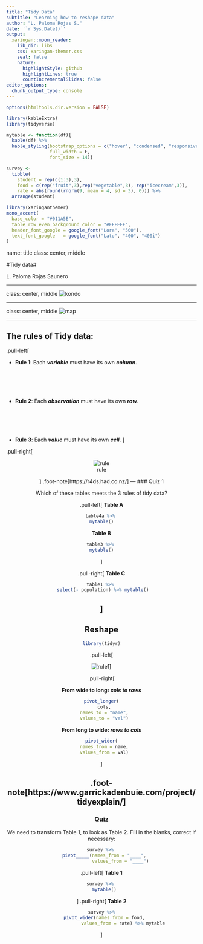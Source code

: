```yaml
---
title: "Tidy Data"
subtitle: "Learning how to reshape data"  
author: "L. Paloma Rojas S."
date: '`r Sys.Date()`'
output:
  xaringan::moon_reader:
    lib_dir: libs
    css: xaringan-themer.css
    seal: false
    nature:
      highlightStyle: github
      highlightLines: true
      countIncrementalSlides: false
editor_options: 
  chunk_output_type: console
---
```


```r
options(htmltools.dir.version = FALSE)

library(kableExtra)
library(tidyverse)

mytable <- function(df){
  kable(df) %>%
  kable_styling(bootstrap_options = c("hover", "condensed", "responsive"),
                full_width = F,
                font_size = 14)}

survey <-
  tibble(
    student = rep(c(1:3),3),
    food = c(rep("fruit",3),rep("vegetable",3), rep("icecream",3)),
    rate = abs(round(rnorm(9, mean = 4, sd = 3), 0))) %>% 
  arrange(student)
```


```r
library(xaringanthemer)
mono_accent(
  base_color = "#011A5E", 
  table_row_even_background_color = "#FFFFFF",
  header_font_google = google_font("Lora", "500"),
  text_font_google   = google_font("Lato", "400", "400i")
)
```

name: title
class: center, middle

#Tidy data#

L. Paloma Rojas Saunero


---

class: center, middle
![kondo](figs/mariakondo.jpg)

---

class: center, middle
![map](figs/map.png)

---

## The rules of Tidy data:

.pull-left[

- **Rule 1**: Each **_variable_** must have its own **_column_**.
<br><br><br><br><br><br>
- **Rule 2**: Each **_observation_** must have its own **_row_**.
<br><br><br><br><br><br>
- **Rule 3**: Each **_value_** must have its own **_cell_**.
]

.pull-right[

<center>
![rule](figs/rules.png)
<center>
]
.foot-note[https://r4ds.had.co.nz/]
---
### Quiz 1

Which of these tables meets the 3 rules of tidy data?

.pull-left[
**Table A**
```r
table4a %>% 
mytable()
```

**Table B**
```r
table3 %>% 
mytable()
```

]

.pull-right[
**Table C**

```r
table1 %>% 
  select(- population) %>% mytable() 
```

]
---
## Reshape

```r
library(tidyr)
```

.pull-left[

![rule1](figs/tidyr-longer-wider-modified.gif)]

.pull-right[

**From wide to long: _cols to rows_**
```r
pivot_longer(
  cols,
  names_to = "name",
  values_to = "val")
```

**From long to wide: _rows to cols_**
```r
pivot_wider(
  names_from = name,
  values_from = val)
```
]

.foot-note[https://www.garrickadenbuie.com/project/tidyexplain/]
---
### Quiz

We need to transform Table 1, to look as Table 2. Fill in the blanks, correct if necessary:
```r
survey %>% 
  pivot_____(names_from = "____",
              values_from = "____")
```

.pull-left[
**Table 1**
```r
survey %>% 
  mytable()
```
]
.pull-right[
**Table 2**
```r
survey %>%
  pivot_wider(names_from = food,
                values_from = rate) %>% mytable
```
]

